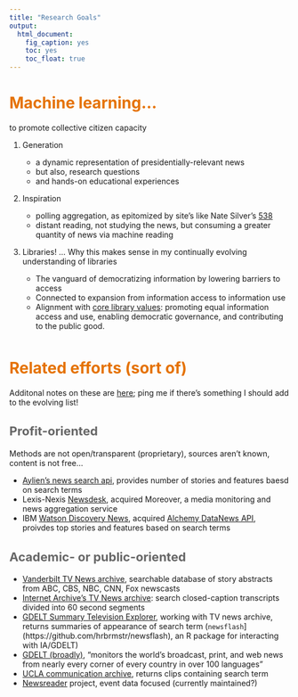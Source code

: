 ```yaml
---
title: "Research Goals"
output: 
  html_document: 
    fig_caption: yes
    toc: yes
    toc_float: true
---
```


<style type="text/css">

h1.title {
  font-size: 38px;
  color: #232D4B;
}
h1 { /* Header 1 */
  font-size: 28px;
  color: #E57200;
}
h2 { /* Header 2 */
    font-size: 22px;
  color: #666666;
}
h3 { /* Header 3 */
  font-size: 18px;
  font-family: "Times New Roman", Times, serif;
  color: #141E3C;
}
</style>

# Machine learning... 

to promote collective citizen capacity

1. Generation

    - a dynamic representation of presidentially-relevant news
    - but also, research questions 
    - and hands-on educational experiences  

2. Inspiration

    - polling aggregation, as epitomized by site's like Nate Silver's [538](http://fivethirtyeight.com/)
    - distant reading, not studying the news, but consuming a greater quantity of news via machine reading

3. Libraries!
... Why this makes sense in my continually evolving understanding of libraries

    - The vanguard of democratizing information by lowering barriers to access
    - Connected to expansion from information access to information use
    - Alignment with [core library values](http://www.ala.org/advocacy/intfreedom/corevalues): promoting equal information access and use, enabling democratic governance, and contributing to the public good.

<div style="margin-bottom:50px;">
</div>

# Related efforts (sort of)

Additonal notes on these are [here](https://github.com/datafordemocracy/publicpresidency/blob/master/notetoself.md); ping me if there's something I should add to the evolving list!

## Profit-oriented

Methods are not open/transparent (proprietary), sources aren't known, content is not free...

* [Aylien's news search api](https://aylien.com/news-api/), provides number of stories and features baesd on search terms
* Lexis-Nexis [Newsdesk](https://www.lexisnexis.com/en-us/products/newsdesk.page), acquired Moreover, a media monitoring and news aggregation service
* IBM [Watson Discovery News](https://www.ibm.com/watson/services/discovery-news/), acquired 
[Alchemy DataNews API](https://github.com/AlchemyAPI), proivdes top stories and features based on search terms  

## Academic- or public-oriented

* [Vanderbilt TV News archive](https://tvnews.vanderbilt.edu/), searchable database of story abstracts from ABC, CBS, NBC, CNN, Fox newscasts
* [Internet Archive's TV News archive](https://archive.org/details/tv): search closed-caption transcripts divided into 60 second segments
* [GDELT Summary Television Explorer](https://api.gdeltproject.org/api/v2/summary/summary?DATASET=IATV&TYPE=SUMMARY&STARTDATETIME=&ENDDATETIME=), working with TV news archive, returns summaries of appearance of search term (`newsflash`](https://github.com/hrbrmstr/newsflash), an R package for interacting with IA/GDELT)
* [GDELT (broadly)](https://www.gdeltproject.org/), "monitors the world's broadcast, print, and web news from nearly every corner of every country in over 100 languages" 
* [UCLA communication archive](https://tvnews.sscnet.ucla.edu/public/), returns clips containing search term
* [Newsreader](http://www.newsreader-project.eu/news-events/news/) project, event data focused (currently maintained?)

